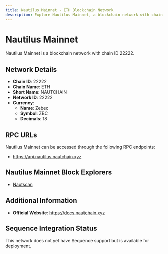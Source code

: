 ```yaml
--- 
title: Nautilus Mainnet - ETH Blockchain Network
description: Explore Nautilus Mainnet, a blockchain network with chain ID 22222. Learn about its native currency, Zebec, and how to interact with the network.
---
```


# Nautilus Mainnet

Nautilus Mainnet is a blockchain network with chain ID 22222.

## Network Details

- **Chain ID**: 22222
- **Chain Name**: ETH
- **Short Name**: NAUTCHAIN
- **Network ID**: 22222
- **Currency**: 
  - **Name**: Zebec
  - **Symbol**: ZBC
  - **Decimals**: 18

## RPC URLs

Nautilus Mainnet can be accessed through the following RPC endpoints:

- https://api.nautilus.nautchain.xyz

## Nautilus Mainnet Block Explorers

- [Nautscan](https://nautscan.com)

## Additional Information

- **Official Website**: https://docs.nautchain.xyz

## Sequence Integration Status

This network does not yet have Sequence support but is available for deployment.
